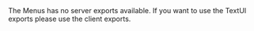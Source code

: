 
<Callout type="error">
  The Menus has no server exports available. If you want to use the TextUI exports please use the client exports.
</Callout>